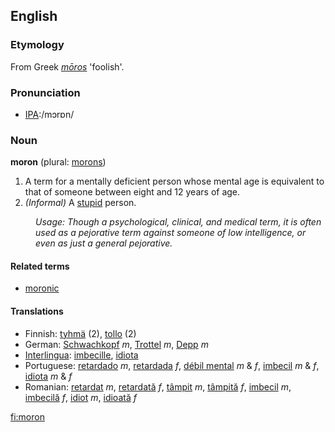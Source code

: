 ==English==

===Etymology===
From Greek ''[[mōros]]'' 'foolish'.

===Pronunciation===
*[[w:International Phonetic Alphabet|IPA]]:/mɔrɒn/

===Noun===
'''moron''' (plural: [[morons]])

# A term for a mentally deficient person whose mental age is equivalent to that of someone between eight and 12 years of age.
# ''(Informal)'' A [[stupid]] person.

:''Usage: Though a psychological, clinical, and medical term, it is often used as a pejorative term against someone of low intelligence, or even as just a general pejorative.''

====Related terms====
*[[moronic]]

====Translations====
*Finnish: [[tyhmä]] (2), [[tollo]] (2)
*German: [[Schwachkopf]] ''m'', [[Trottel]] ''m'', [[Depp]] ''m''
*[[Interlingua]]: [[imbecille]], [[idiota]]
*Portuguese: [[retardado]] ''m'', [[retardada]] ''f'', [[débil mental]] ''m'' & ''f'', [[imbecil]] ''m'' & ''f'', [[idiota]] ''m'' & ''f''
*Romanian: [[retardat]] ''m'', [[retardată]] ''f'', [[tâmpit]] ''m'', [[tâmpită]] ''f'', [[imbecil]] ''m'', [[imbecilă]] ''f'', [[idiot]] ''m'', [[idioată]] ''f''

[[fi:moron]]